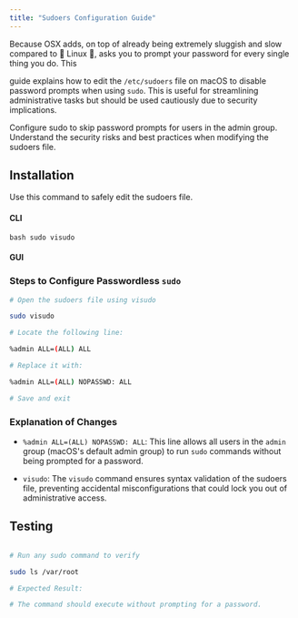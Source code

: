 ```yaml
---
title: "Sudoers Configuration Guide"
---
```



<Callout>
  Because OSX adds, on top of already being extremely sluggish and slow compared
  to <span className="animate-pulse text-md">👑</span>
  <span className="text-primary">Linux</span>
  <span className="animate-pulse text-md">👑</span>, asks you to prompt your
  password for every single thing you do. This
</Callout>

guide explains how to edit the `/etc/sudoers` file on macOS to disable
password prompts when using `sudo`. This is useful for streamlining
administrative tasks but should be used cautiously due to security
implications.

<Cards>
  <Card
    href="/docs/sudo-passwordless"
    title="Disable Password Prompt"
  >
    Configure sudo to skip password prompts for users in the admin group.
  </Card>

  <Card href="/docs/sudo-security" title="Security Implications">
    Understand the security risks and best practices when modifying the sudoers
    file.
  </Card>
</Cards>

## Installation

Use this command to safely edit the sudoers file.

#### CLI

`bash sudo visudo `

#### GUI

### Steps to Configure Passwordless `sudo`

```bash
# Open the sudoers file using visudo

sudo visudo

# Locate the following line:

%admin ALL=(ALL) ALL

# Replace it with:

%admin ALL=(ALL) NOPASSWD: ALL

# Save and exit
```

### Explanation of Changes

- `%admin ALL=(ALL) NOPASSWD: ALL`: This line allows all users in the
  `admin` group (macOS's default admin group) to run `sudo` commands without
  being prompted for a password.

- `visudo`: The `visudo` command ensures syntax validation of the
  sudoers file, preventing accidental misconfigurations that could lock you out
  of administrative access.

## Testing

```bash

# Run any sudo command to verify

sudo ls /var/root

# Expected Result:

# The command should execute without prompting for a password.

```
